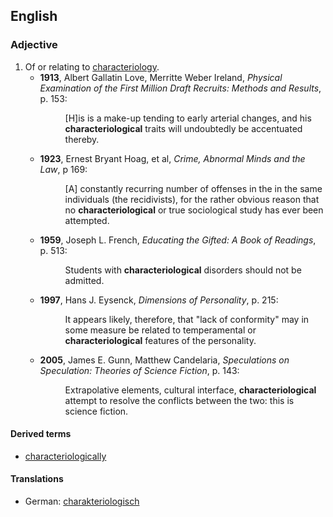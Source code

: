 ==English==
===Adjective===
{{en-adj}}
# Of or relating to [[characteriology]].
#*'''1913''', Albert Gallatin Love, Merritte Weber Ireland, ''Physical Examination of the First Million Draft Recruits: Methods and Results'', p. 153:
#*:[H]is is a make-up tending to early arterial changes, and his '''characteriological''' traits will undoubtedly be accentuated thereby.
#*'''1923''', Ernest Bryant Hoag, et al, ''Crime, Abnormal Minds and the Law'', p 169:
#*:[A] constantly recurring number of offenses in the in the same individuals (the recidivists), for the rather obvious reason that no '''characteriological''' or true sociological study has ever been attempted. 
#*'''1959''', Joseph L. French, ''Educating the Gifted: A Book of Readings'', p. 513:
#*:Students with '''characteriological''' disorders should not be admitted. 
#*'''1997''', Hans J. Eysenck, ''Dimensions of Personality'', p. 215:
#*:It appears likely, therefore, that "lack of conformity" may in some measure be related to temperamental or '''characteriological''' features of the personality.
#*'''2005''',  James E. Gunn, Matthew Candelaria, ''Speculations on Speculation: Theories of Science Fiction'', p. 143:
#*:Extrapolative elements, cultural interface, '''characteriological''' attempt to resolve the conflicts between the two: this is science fiction.

====Derived terms====
*[[characteriologically]]

====Translations====
* German: [[charakteriologisch]]